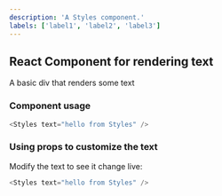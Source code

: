 ```yaml
---
description: 'A Styles component.'
labels: ['label1', 'label2', 'label3']
---
```



## React Component for rendering text

A basic div that renders some text

### Component usage
```js
<Styles text="hello from Styles" />
```

### Using props to customize the text

Modify the text to see it change live:
```js live
<Styles text="hello from Styles" />
```

